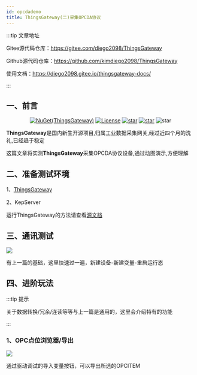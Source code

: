 ```yaml
---
id: opcdademo
title: ThingsGateway(二)采集OPCDA协议
---
```


:::tip 文章地址

Gitee源代码仓库：https://gitee.com/diego2098/ThingsGateway

Github源代码仓库：https://github.com/kimdiego2098/ThingsGateway

使用文档：https://diego2098.gitee.io/thingsgateway-docs/

:::
## 一、前言
<div align="center"> 

[![NuGet(ThingsGateway)](https://img.shields.io/nuget/v/ThingsGateway.Foundation.svg?label=ThingsGateway.Foundation)](https://www.nuget.org/packages/kimdiego/)
[![License](https://img.shields.io/badge/license-Apache%202-4EB1BA.svg)](https://www.apache.org/licenses/LICENSE-2.0.html)
[![star](https://gitee.com/diego2098/ThingsGateway/badge/star.svg)](https://gitee.com/diego2098/ThingsGateway/stargazers) 
[![star](https://gitee.com/diego2098/ThingsGateway/badge/fork.svg)](https://gitee.com/diego2098/ThingsGateway/members) 
![star](https://img.shields.io/badge/QQ群-605534569-blue)

</div>  

**ThingsGateway**是国内新生开源项目,归属工业数据采集网关,经过近四个月的洗礼,已经趋于稳定

这篇文章将实测**ThingsGateway**采集OPCDA协议设备,通过动图演示,方便理解

## 二、准备测试环境

1、[ThingsGateway](https://gitee.com/diego2098/ThingsGateway)

2、KepServer

运行ThingsGateway的方法请查看[源文档](https://diego2098.gitee.io/thingsgateway-docs/docs/startguide)

## 三、通讯测试


![](/img/opcdademo/opcdademo-1.gif)

有上一篇的基础，这里快速过一遍，新建设备-新建变量-重启运行态

## 四、进阶玩法

:::tip 提示

关于数据转换/冗余/连读等等与上一篇是通用的，这里会介绍特有的功能

:::

### 1、OPC点位浏览器/导出

![](/img/opcdademo/opcdademo-2.gif)

通过驱动调试的导入变量按钮，可以导出所选的OPCITEM